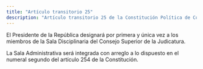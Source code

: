 ```yaml
---
title: "Artículo transitorio 25"
description: "Artículo transitorio 25 de la Constitución Política de Colombia"
---
```


El Presidente de la República designará por primera y única vez a los miembros de la Sala Disciplinaria del Consejo Superior de la Judicatura.

La Sala Administrativa será integrada con arreglo a lo dispuesto en el numeral segundo del artículo 254 de la Constitución.
